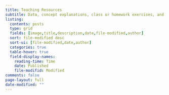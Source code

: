 ```yaml
---
title: Teaching Resources
subtitle: Data, concept explanations, class or homework exercises, and case studies that use R and are related to fisheries.
listing:
  contents: posts
  type: grid
  fields: [image,title,description,date,file-modified,author]
  sort: file-modified desc
  sort-ui: [file-modified,date,author]
  categories: true
  table-hover: true
  field-display-names: 
    reading-time: Time
    date: Published
    file-modifid: Modified
comments: false
page-layout: full
date-modified: ""
---
```

